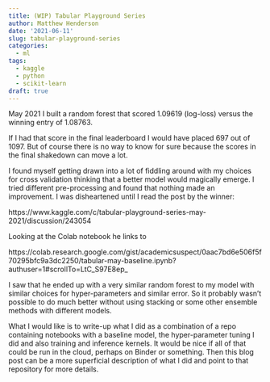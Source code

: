 ```yaml
---
title: (WIP) Tabular Playground Series
author: Matthew Henderson
date: '2021-06-11'
slug: tabular-playground-series
categories:
  - ml
tags:
  - kaggle
  - python
  - scikit-learn
draft: true
---
```


May 2021 I built a random forest that scored 1.09619 (log-loss)
versus the winning entry of 1.08763.

If I had that score in the final leaderboard I would have
placed 697 out of 1097. But of course there is no way to know
for sure because the scores in the final shakedown can move
a lot.

I found myself getting drawn into a lot of fiddling around with
my choices for cross validation thinking that a better model
would magically emerge. I tried different pre-processing and
found that nothing made an improvement. I was disheartened
until I read the post by the winner:

https://www.kaggle.com/c/tabular-playground-series-may-2021/discussion/243054

Looking at the Colab notebook he links to

https://colab.research.google.com/gist/academicsuspect/0aac7bd6e506f5f70295bfc9a3dc2250/tabular-may-baseline.ipynb?authuser=1#scrollTo=LtC_S97E8ep_

I saw that he ended
up with a very similar random forest to my model with similar
choices for hyper-parameters and similar error. So it probably
wasn't possible to do much better without using stacking or
some other ensemble methods with different models.

What I would like is to write-up what I did as a combination of
a repo containing notebooks with a baseline model, the
hyper-parameter tuning I did and also training and inference kernels.
It would be nice if all of that could be run in the cloud,
perhaps on Binder or something. Then this blog post can be
a more superficial description of what I did and point to that
repository for more details.
